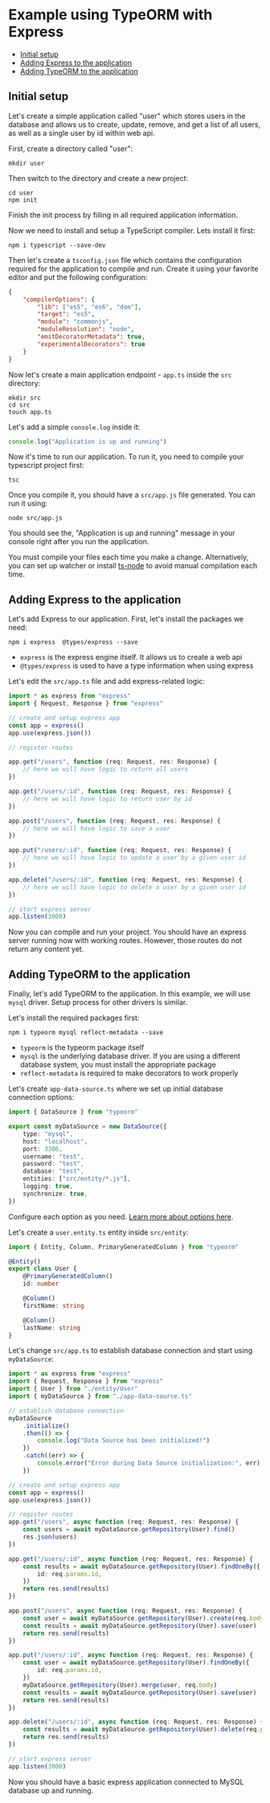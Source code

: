 # Example using TypeORM with Express

-   [Initial setup](#initial-setup)
-   [Adding Express to the application](#adding-express-to-the-application)
-   [Adding TypeORM to the application](#adding-typeorm-to-the-application)

## Initial setup

Let's create a simple application called "user" which stores users in the database
and allows us to create, update, remove, and get a list of all users, as well as a single user by id
within web api.

First, create a directory called "user":

```
mkdir user
```

Then switch to the directory and create a new project:

```
cd user
npm init
```

Finish the init process by filling in all required application information.

Now we need to install and setup a TypeScript compiler. Lets install it first:

```
npm i typescript --save-dev
```

Then let's create a `tsconfig.json` file which contains the configuration required for the application to
compile and run. Create it using your favorite editor and put the following configuration:

```json
{
    "compilerOptions": {
        "lib": ["es5", "es6", "dom"],
        "target": "es5",
        "module": "commonjs",
        "moduleResolution": "node",
        "emitDecoratorMetadata": true,
        "experimentalDecorators": true
    }
}
```

Now let's create a main application endpoint - `app.ts` inside the `src` directory:

```
mkdir src
cd src
touch app.ts
```

Let's add a simple `console.log` inside it:

```typescript
console.log("Application is up and running")
```

Now it's time to run our application.
To run it, you need to compile your typescript project first:

```
tsc
```

Once you compile it, you should have a `src/app.js` file generated.
You can run it using:

```
node src/app.js
```

You should see the, "Application is up and running" message in your console right after you run the application.

You must compile your files each time you make a change.
Alternatively, you can set up watcher or install [ts-node](https://github.com/TypeStrong/ts-node) to avoid manual compilation each time.

## Adding Express to the application

Let's add Express to our application. First, let's install the packages we need:

```
npm i express  @types/express --save
```

-   `express` is the express engine itself. It allows us to create a web api
-   `@types/express` is used to have a type information when using express

Let's edit the `src/app.ts` file and add express-related logic:

```typescript
import * as express from "express"
import { Request, Response } from "express"

// create and setup express app
const app = express()
app.use(express.json())

// register routes

app.get("/users", function (req: Request, res: Response) {
    // here we will have logic to return all users
})

app.get("/users/:id", function (req: Request, res: Response) {
    // here we will have logic to return user by id
})

app.post("/users", function (req: Request, res: Response) {
    // here we will have logic to save a user
})

app.put("/users/:id", function (req: Request, res: Response) {
    // here we will have logic to update a user by a given user id
})

app.delete("/users/:id", function (req: Request, res: Response) {
    // here we will have logic to delete a user by a given user id
})

// start express server
app.listen(3000)
```

Now you can compile and run your project.
You should have an express server running now with working routes.
However, those routes do not return any content yet.

## Adding TypeORM to the application

Finally, let's add TypeORM to the application.
In this example, we will use `mysql` driver.
Setup process for other drivers is similar.

Let's install the required packages first:

```
npm i typeorm mysql reflect-metadata --save
```

-   `typeorm` is the typeorm package itself
-   `mysql` is the underlying database driver.
    If you are using a different database system, you must install the appropriate package
-   `reflect-metadata` is required to make decorators to work properly

Let's create `app-data-source.ts` where we set up initial database connection options:

```ts
import { DataSource } from "typeorm"

export const myDataSource = new DataSource({
    type: "mysql",
    host: "localhost",
    port: 3306,
    username: "test",
    password: "test",
    database: "test",
    entities: ["src/entity/*.js"],
    logging: true,
    synchronize: true,
})
```

Configure each option as you need.
[Learn more about options here](./data-source-options).

Let's create a `user.entity.ts` entity inside `src/entity`:

```typescript
import { Entity, Column, PrimaryGeneratedColumn } from "typeorm"

@Entity()
export class User {
    @PrimaryGeneratedColumn()
    id: number

    @Column()
    firstName: string

    @Column()
    lastName: string
}
```

Let's change `src/app.ts` to establish database connection and start using `myDataSource`:

```typescript
import * as express from "express"
import { Request, Response } from "express"
import { User } from "./entity/User"
import { myDataSource } from "./app-data-source.ts"

// establish database connection
myDataSource
    .initialize()
    .then(() => {
        console.log("Data Source has been initialized!")
    })
    .catch((err) => {
        console.error("Error during Data Source initialization:", err)
    })

// create and setup express app
const app = express()
app.use(express.json())

// register routes
app.get("/users", async function (req: Request, res: Response) {
    const users = await myDataSource.getRepository(User).find()
    res.json(users)
})

app.get("/users/:id", async function (req: Request, res: Response) {
    const results = await myDataSource.getRepository(User).findOneBy({
        id: req.params.id,
    })
    return res.send(results)
})

app.post("/users", async function (req: Request, res: Response) {
    const user = await myDataSource.getRepository(User).create(req.body)
    const results = await myDataSource.getRepository(User).save(user)
    return res.send(results)
})

app.put("/users/:id", async function (req: Request, res: Response) {
    const user = await myDataSource.getRepository(User).findOneBy({
        id: req.params.id,
    })
    myDataSource.getRepository(User).merge(user, req.body)
    const results = await myDataSource.getRepository(User).save(user)
    return res.send(results)
})

app.delete("/users/:id", async function (req: Request, res: Response) {
    const results = await myDataSource.getRepository(User).delete(req.params.id)
    return res.send(results)
})

// start express server
app.listen(3000)
```

Now you should have a basic express application connected to MySQL database up and running.
